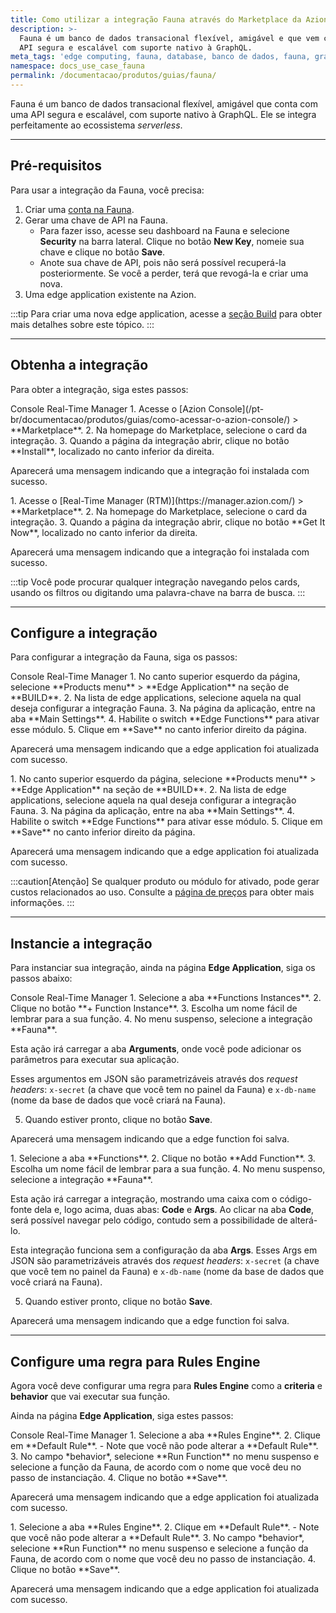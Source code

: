 ```yaml
---
title: Como utilizar a integração Fauna através do Marketplace da Azion
description: >-
  Fauna é um banco de dados transacional flexível, amigável e que vem como uma
  API segura e escalável com suporte nativo à GraphQL.
meta_tags: 'edge computing, fauna, database, banco de dados, fauna, graphql'
namespace: docs_use_case_fauna
permalink: /documentacao/produtos/guias/fauna/
---
```




Fauna é um banco de dados transacional flexível, amigável que conta com uma API segura e escalável, com suporte nativo à GraphQL. Ele se integra perfeitamente ao ecossistema *serverless*.

---

## Pré-requisitos

Para usar a integração da Fauna, você precisa:

1. Criar uma [conta na Fauna](https://dashboard.fauna.com/accounts/register).
2. Gerar uma chave de API na Fauna.
    - Para fazer isso, acesse seu dashboard na Fauna e selecione **Security** na barra lateral. Clique no botão **New Key**, nomeie sua chave e clique no botão **Save**.
    - Anote sua chave de API, pois não será possível recuperá-la posteriormente. Se você a perder, terá que revogá-la e criar uma nova.
3. Uma edge application existente na Azion.

:::tip
Para criar uma nova edge application, acesse a [seção Build](/pt-br/documentacao/produtos/guias/build/criar-uma-aplicacao/) para obter mais detalhes sobre este tópico.
:::

---

## Obtenha a integração

Para obter a integração, siga estes passos:

<Tabs client:visible>
    <Fragment slot="tab.console">Console</Fragment>
    <Fragment slot="tab.rtm">Real-Time Manager</Fragment>

<Fragment slot="panel.console">
1. Acesse o [Azion Console](/pt-br/documentacao/produtos/guias/como-acessar-o-azion-console/) > **Marketplace**.
2. Na homepage do Marketplace, selecione o card da integração.
3. Quando a página da integração abrir, clique no botão **Install**, localizado no canto inferior da direita.

Aparecerá uma mensagem indicando que a integração foi instalada com sucesso.
</Fragment>

<Fragment slot="panel.rtm">
1. Acesse o [Real-Time Manager (RTM)](https://manager.azion.com/) > **Marketplace**.
2. Na homepage do Marketplace, selecione o card da integração.
3. Quando a página da integração abrir, clique no botão **Get It Now**, localizado no canto inferior da direita.

Aparecerá uma mensagem indicando que a integração foi instalada com sucesso.
</Fragment>

</Tabs>

:::tip
Você pode procurar qualquer integração navegando pelos cards, usando os filtros ou digitando uma palavra-chave na barra de busca.
:::

---

## Configure a integração

Para configurar a integração da Fauna, siga os passos:

<Tabs client:visible>
    <Fragment slot="tab.console">Console</Fragment>
    <Fragment slot="tab.rtm">Real-Time Manager</Fragment>

<Fragment slot="panel.console">
1. No canto superior esquerdo da página, selecione **Products menu** > **Edge Application** na seção de **BUILD**.
2. Na lista de edge applications, selecione aquela na qual deseja configurar a integração Fauna.
3. Na página da aplicação, entre na aba **Main Settings**.
4. Habilite o switch **Edge Functions** para ativar esse módulo.
5. Clique em **Save** no canto inferior direito da página.

Aparecerá uma mensagem indicando que a edge application foi atualizada com sucesso.
</Fragment>

<Fragment slot="panel.rtm">
1. No canto superior esquerdo da página, selecione **Products menu** > **Edge Application** na seção de **BUILD**.
2. Na lista de edge applications, selecione aquela na qual deseja configurar a integração Fauna.
3. Na página da aplicação, entre na aba **Main Settings**.
4. Habilite o switch **Edge Functions** para ativar esse módulo.
5. Clique em **Save** no canto inferior direito da página.

Aparecerá uma mensagem indicando que a edge application foi atualizada com sucesso.
</Fragment>

</Tabs>

:::caution[Atenção]
Se qualquer produto ou módulo for ativado, pode gerar custos relacionados ao uso. Consulte a [página de preços](/pt-br/documentacao/produtos/precos/) para obter mais informações.
:::

---

## Instancie a integração

Para instanciar sua integração, ainda na página **Edge Application**, siga os passos abaixo:

<Tabs client:visible>
    <Fragment slot="tab.console">Console</Fragment>
    <Fragment slot="tab.rtm">Real-Time Manager</Fragment>

<Fragment slot="panel.console">
1. Selecione a aba **Functions Instances**.
2. Clique no botão **+ Function Instance**.
3. Escolha um nome fácil de lembrar para a sua função.
4. No menu suspenso, selecione a integração **Fauna**.

Esta ação irá carregar a aba **Arguments**, onde você pode adicionar os parâmetros para executar sua aplicação.

Esses argumentos em JSON são parametrizáveis através dos *request headers*: `x-secret` (a chave que você tem no painel da Fauna) e `x-db-name` (nome da base de dados que você criará na Fauna).

5. Quando estiver pronto, clique no botão **Save**.

Aparecerá uma mensagem indicando que a edge function foi salva.
</Fragment>

<Fragment slot="panel.rtm">
1. Selecione a aba **Functions**.
2. Clique no botão **Add Function**.
3. Escolha um nome fácil de lembrar para a sua função.
4. No menu suspenso, selecione a integração **Fauna**.

Esta ação irá carregar a integração, mostrando uma caixa com o código-fonte dela e, logo acima, duas abas: **Code** e **Args**. Ao clicar na aba **Code**, será possível navegar pelo código, contudo sem a possibilidade de alterá-lo. 

Esta integração funciona sem a configuração da aba **Args**. Esses Args em JSON são parametrizáveis através dos *request headers*: `x-secret` (a chave que você tem no painel da Fauna) e `x-db-name` (nome da base de dados que você criará na Fauna).

5. Quando estiver pronto, clique no botão **Save**.

Aparecerá uma mensagem indicando que a edge function foi salva.
</Fragment>

</Tabs>

---

## Configure uma regra para Rules Engine

Agora você deve configurar uma regra para **Rules Engine** como a **criteria** e **behavior** que vai executar sua função.

Ainda na página **Edge Application**, siga estes passos:

<Tabs client:visible>
    <Fragment slot="tab.console">Console</Fragment>
    <Fragment slot="tab.rtm">Real-Time Manager</Fragment>

<Fragment slot="panel.console">
1. Selecione a aba **Rules Engine**.
2. Clique em **Default Rule**.
    - Note que você não pode alterar a **Default Rule**.
3. No campo *behavior*, selecione **Run Function** no menu suspenso e selecione a função da Fauna, de acordo com o nome que você deu no passo de instanciação.
4. Clique no botão **Save**.

Aparecerá uma mensagem indicando que a edge application foi atualizada com sucesso.
</Fragment>

<Fragment slot="panel.rtm">
1. Selecione a aba **Rules Engine**.
2. Clique em **Default Rule**.
    - Note que você não pode alterar a **Default Rule**.
3. No campo *behavior*, selecione **Run Function** no menu suspenso e selecione a função da Fauna, de acordo com o nome que você deu no passo de instanciação.
4. Clique no botão **Save**.

Aparecerá uma mensagem indicando que a edge application foi atualizada com sucesso.
</Fragment>

</Tabs>